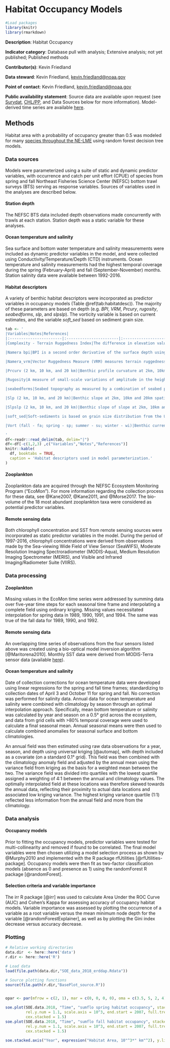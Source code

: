 # Habitat Occupancy Models

```r

#Load packages
library(knitr)
library(rmarkdown)

```
**Description**: Habitat Occupancy

**Indicator category**: Database pull with analysis; Extensive analysis; not yet published; Published methods

**Contributor(s)**: Kevin Friedland
  
**Data steward**: Kevin Friedland, <kevin.friedland@noaa.gov>
  
**Point of contact**: Kevin Friedland, <kevin.friedland@noaa.gov>
  
**Public availability statement**: Source data are available upon request (see [Survdat](#survdat), [CHL/PP](#chl-pp), and Data Sources below for more information). Model-derived time series are available [here](https://comet.nefsc.noaa.gov/erddap/tabledap/SOE_habitat_2018.html).


## Methods
Habitat area with a probability of occupancy greater than 0.5 was modeled for many [species throughout the NE-LME](https://www.nefsc.noaa.gov/ecosys/current-conditions/occupancy-change.html) using random forest decision tree models. 

### Data sources
Models were parameterized using a suite of static and dynamic predictor variables, with occurrence and catch per unit effort (CPUE) of species from spring and fall Northeast Fisheries Science Center (NEFSC) bottom trawl surveys (BTS) serving as response variables. Sources of variables used in the analyses are described below.

#### Station depth
The NEFSC BTS data included depth observations made concurrently with trawls at each station. Station depth was a static variable for these analyses. 

#### Ocean temperature and salinity
Sea surface and bottom water temperature and salinity measurements were included as dynamic predictor variables in the model, and were collected using Conductivity/Temperature/Depth (CTD) instruments. Ocean temperature and salinity measurements had the highest temporal coverage during the spring (February-April) and fall (September-November) months. Station salinity data were available between 1992-2016. 

#### Habitat descriptors
A variety of benthic habitat descriptors were incorporated as predictor variables in occupancy models (Table \@ref(tab:habitatdesc)). The majority of these parameters are based on depth (e.g. *BPI*, *VRM*, *Prcury*, *rugosity*, *seabedforms*, *slp*, and *slpslp*). The vorticity variable is based on current estimates, and the variable *soft_sed* based on sediment grain size. 


```r
tab <- '
|Variables|Notes|References|
|:-----------------------|:-----------------------|:-----------------------|
|Complexity - Terrain Ruggedness Index|The difference in elevation values from a center cell and the eight cells immediately surrounding it. Each of the difference values are squared to make them all positive and averaged. The index is the square root of this average.|@Riley1999|

|Namera bpi|BPI is a second order derivative of the surface depth using the TNC Northwest Atlantic Marine Ecoregional Assessment ("NAMERA") data with an inner radius=5 and outer radius=50.|@Lundblad2006|

|Namera_vrm|Vector Ruggedness Measure (VRM) measures terrain ruggedness as the variation in three-dimensional orientation of grid cells within a neighborhood based the TNC Northwest Atlantic Marine Ecoregional Assessment ("NAMERA") data.|@Hobson1972; @Sappington2007|

|Prcurv (2 km, 10 km, and 20 km)|Benthic profile curvature at 2km, 10km and 20 km spatial scales was derived from depth data.|@Winship2018|

|Rugosity|A measure of small-scale variations of amplitude in the height of a surface, the ratio of the real to the geometric surface area.|@Friedman2012|

|seabedforms|Seabed topography as measured by a combination of seabed position and slope.|[http://www.northeastoceandata.org/](http://www.northeastoceandata.org/)|

|Slp (2 km, 10 km, and 20 km)|Benthic slope at 2km, 10km and 20km spatial scales.|@Winship2018|

|Slpslp (2 km, 10 km, and 20 km)|Benthic slope of slope at 2km, 10km and 20km spatial scales|@Winship2018|

|soft_sed|Soft-sediments is based on grain size distribution from the USGS usSeabed: Atlantic coast offshore surficial sediment data.|[http://www.northeastoceandata.org/](http://www.northeastoceandata.org/)|

|Vort (fall - fa; spring - sp; summer - su; winter - wi)|Benthic current vorticity at a 1/6 degree (approx. 19 km) spatial scale.|@Kinlan2016|

'
df<-readr::read_delim(tab, delim="|")
df<-df[-c(1,2,3) ,c("Variables","Notes","References")]
knitr::kable(
  df, booktabs = TRUE,
  caption = 'Habitat descriptors used in model parameterization.'
)
```

#### Zooplankton
Zooplankton data are acquired through the NEFSC Ecosystem Monitoring Program ("EcoMon"). For more information regarding the collection process for these data, see @Kane2007, @Kane2011, and @Morse2017. The bio-volume of the 18 most abundant zooplankton taxa were considered as potential predictor variables.  

#### Remote sensing data
Both chlorophyll concentration and SST from remote sensing sources were incorporated as static predictor variables in the model. During the period of 1997-2016, chlorophyll concentrations were derived from observations made by the Sea-viewing Wide Field of View Sensor (SeaWIFS), Moderate Resolution Imaging Spectroradiometer (MODIS-Aqua), Medium Resolution Imaging Spectrometer (MERIS), and Visible and Infrared Imaging/Radiometer Suite (VIIRS). 

### Data processing

#### Zooplankton
Missing values in the EcoMon time series were addressed by summing data over five-year time steps for each seasonal time frame and interpolating a complete field using ordinary kriging. Missing values necessitated interpolation for spring data in 1989, 1990, 1991, and 1994. The same was true of the fall data for 1989, 1990, and 1992.

#### Remote sensing data
An overlapping time series of observations from the four sensors listed above was created using a bio-optical model inversion algorithm [@Maritorena2010]. Monthly SST data were derived from MODIS-Terra sensor data (available [here](https://oceancolor.gsfc.nasa.gov/data/terra/)). 

#### Ocean temperature and salinity
Date of collection corrections for ocean temperature data were developed using linear regressions for the spring and fall time frames; standardizing to collection dates of April 3 and October 11 for spring and fall. No correction was performed for salinity data. Annual data for ocean temperature and salinity were combined with climatology by season through an optimal interpolation approach. Specifically, mean bottom temperature or salinity was calculated by year and season on a 0.5&deg; grid across the ecosystem, and data from grid cells with >80% temporal coverage were used to calculate a final seasonal mean. Annual seasonal means were then used to calculate combined anomalies for seasonal surface and bottom climatologies. 

An annual field was then estimated using raw data observations for a year, season, and depth using universal kriging [@automap], with depth included as a covariate (on a standard 0.1&deg; grid). This field was then combined with the climatology anomaly field and adjusted by the annual mean using the variance field from kriging as the basis for a weighted mean between the two. The variance field was divided into quartiles with the lowest quartile assigned a weighting of 4:1 between the annual and climatology values. The optimally interpolated field at these locations was therefore skewed towards the annual data, reflecting their proximity to actual data locations and associated low kriging variance. The highest kriging variance quartile (1:1) reflected less information from the annual field and more from the climatology.

### Data analysis

#### Occupancy models
Prior to fitting the occupancy models, predictor variables were tested for multi-collinearity and removed if found to be correlated. The final model variables were then chosen utilizing a model selection process as shown by @Murphy2010 and implemented with the R package rfUtilities [@rfUtilities-package]. Occupancy models were then fit as two-factor classification models (absence as 0 and presence as 1) using the randomForest R package [@randomForest]. 

#### Selection criteria and variable importance
The irr R package [@irr] was used to calculate Area Under the ROC Curve (AUC) and Cohen's Kappa for assessing accuracy of occupancy habitat models. Variable importance was assessed by plotting the occurrence of a variable as a root variable versus the mean minimum node depth for the variable [@randomForestExplainer], as well as by plotting the Gini index decrease versus accuracy decrease.  

### Plotting

```r

# Relative working directories
data.dir  <- here::here('data')
r.dir <- here::here('R')

# Load data
load(file.path(data.dir,"SOE_data_2018_erddap.Rdata"))

# Source plotting functions
source(file.path(r.dir,"BasePlot_source.R"))


opar <- par(mfrow = c(2, 1), mar = c(0, 0, 0, 0), oma = c(3.5, 5, 2, 4))

soe.plot(SOE.data.2018, "Time", "sumflo spring habitat occupancy", stacked = "A",
         rel.y.num = 1.1, scale.axis = 10^3, end.start = 2007, full.trend = F,
         cex.stacked = 1.5)
soe.plot(SOE.data.2018, "Time", "sumflo fall habitat occupancy", stacked = "B",
         rel.y.num = 1.1, scale.axis = 10^3, end.start = 2007, full.trend = F,
         cex.stacked = 1.5)

soe.stacked.axis("Year", expression("Habitat Area, 10"^3*" km"^2), y.line = 2.5)

```

